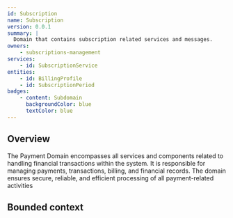 ```yaml
---
id: Subscription
name: Subscription
version: 0.0.1
summary: |
  Domain that contains subscription related services and messages.
owners:
    - subscriptions-management
services:
    - id: SubscriptionService
entities:
    - id: BillingProfile
    - id: SubscriptionPeriod
badges:
    - content: Subdomain
      backgroundColor: blue
      textColor: blue
---
```


## Overview

The Payment Domain encompasses all services and components related to handling financial transactions within the system. It is responsible for managing payments, transactions, billing, and financial records. The domain ensures secure, reliable, and efficient processing of all payment-related activities

## Bounded context

<NodeGraph />

<MessageTable format="all" limit={4} />